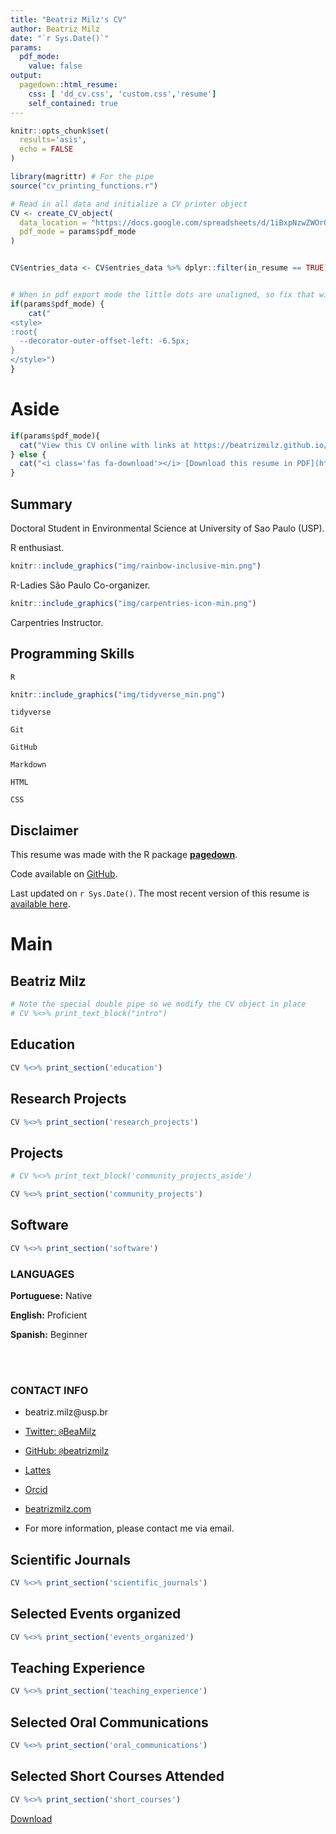 ```yaml
---
title: "Beatriz Milz's CV"
author: Beatriz Milz
date: "`r Sys.Date()`"
params:
  pdf_mode:
    value: false
output:
  pagedown::html_resume:
    css: [ 'dd_cv.css', 'custom.css','resume']
    self_contained: true
---
```

<!-- inicio academic icons -->
<link rel="stylesheet" href="https://cdn.jsdelivr.net/gh/jpswalsh/academicons@1/css/academicons.min.css">

<!-- final academic icons -->

<!-- inicio font awesome -->
<script src="https://kit.fontawesome.com/1f72d6921a.js" crossorigin="anonymous"></script>
<!-- final font awesome -->

```r
knitr::opts_chunk$set(
  results='asis',
  echo = FALSE
)

library(magrittr) # For the pipe
source("cv_printing_functions.r")

# Read in all data and initialize a CV printer object
CV <- create_CV_object(
  data_location = "https://docs.google.com/spreadsheets/d/1iBxpNzwZWOrOwR__Y4FNDQ_3tpw-0trS0PVigsS4z6w/edit?usp=sharing",  
  pdf_mode = params$pdf_mode
)


CV$entries_data <- CV$entries_data %>% dplyr::filter(in_resume == TRUE)



```


```r
# When in pdf export mode the little dots are unaligned, so fix that with some conditional CSS.
if(params$pdf_mode) {
    cat("
<style>
:root{
  --decorator-outer-offset-left: -6.5px;
}
</style>")
}
```


Aside
================================================================================


```r
if(params$pdf_mode){
  cat("View this CV online with links at https://beatrizmilz.github.io/resume/")
} else {
  cat("<i class='fas fa-download'></i> [Download this resume in PDF](https://beatrizmilz.github.io/resume/index.pdf).")
}
```


Summary {#summary}
--------------------------------------------------------------------------------
<i class="fas fa-graduation-cap"></i> Doctoral Student in Environmental Science at University of Sao Paulo (USP).

<i class="fab fa-r-project"></i> R enthusiast. 

```r
knitr::include_graphics("img/rainbow-inclusive-min.png")
```
R-Ladies São Paulo Co-organizer. 

```r
knitr::include_graphics("img/carpentries-icon-min.png")
```
Carpentries Instructor.


Programming Skills {#skills}
--------------------------------------------------------------------------------

<i class="fab fa-r-project"></i> `R`

```r
knitr::include_graphics("img/tidyverse_min.png")
```
`tidyverse`

<i class="fas fa-code-branch"></i> `Git`

<i class="fab fa-github"></i> `GitHub`

<i class="fab fa-markdown"></i> `Markdown`

<i class="fab fa-html5"></i> `HTML`

<i class="fab fa-css3-alt"></i> `CSS`



Disclaimer {#disclaimer}
--------------------------------------------------------------------------------

This resume was made with the R package [**pagedown**](https://github.com/rstudio/pagedown).

Code available on <i class="fa fa-github"></i>  [GitHub](https://github.com/beatrizmilz/resume). 

Last updated on `r Sys.Date()`. The most recent version of this resume is [available here](https://beatrizmilz.github.io/resume/index.pdf). 


Main
================================================================================

Beatriz Milz {#title}
--------------------------------------------------------------------------------

```r
# Note the special double pipe so we modify the CV object in place
# CV %<>% print_text_block("intro") 
```


Education {data-icon=graduation-cap data-concise=true}
--------------------------------------------------------------------------------

```r
CV %<>% print_section('education')
```


Research Projects {data-icon=laptop}
--------------------------------------------------------------------------------

```r
CV %<>% print_section('research_projects')
```

Projects {data-icon=share-alt}
--------------------------------------------------------------------------------

::: aside
```r
# CV %<>% print_text_block('community_projects_aside')
```
:::

```r
CV %<>% print_section('community_projects')
```

Software {data-icon=laptop}
--------------------------------------------------------------------------------

```r
CV %<>% print_section('software')
```

::: aside

### LANGUAGES

**Portuguese:** Native

**English:** Proficient

**Spanish:** Beginner


<br><br>


### CONTACT INFO

- <i class="fa fa-envelope"></i> beatriz.milz@usp.br

- <i class="fa fa-twitter"></i> [Twitter: `@`BeaMilz](https://twitter.com/BeaMilz)

- <i class="fa fa-github"></i> [GitHub: `@`beatrizmilz](https://github.com/beatrizmilz)

- <a href='http://lattes.cnpq.br/5150665880581477'><i class="fa fa-external-link-alt"></i> Lattes </a> 

- <a href='https://orcid.org/0000-0002-3064-4486'><i class="fab fa-orcid"></i> Orcid </a>  

- <i class="fa fa-home"></i> [beatrizmilz.com](https://beatrizmilz.com)

- For more information, please contact me via email.


:::

Scientific Journals {data-icon=book }
--------------------------------------------------------------------------------

```r
CV %<>% print_section('scientific_journals')
```


Selected Events organized {data-icon=calendar-check}
--------------------------------------------------------------------------------

```r
CV %<>% print_section('events_organized')
```

Teaching Experience {data-icon=chalkboard-teacher}
--------------------------------------------------------------------------------

```r
CV %<>% print_section('teaching_experience')
```


Selected Oral Communications {data-icon=chalkboard-teacher}
--------------------------------------------------------------------------------

```r
CV %<>% print_section('oral_communications')
```


Selected Short Courses Attended {data-icon=book} 
--------------------------------------------------------------------------------

```r
CV %<>% print_section('short_courses')
```


:::aside
<i class="fas fa-download"></i> [Download](https://beatrizmilz.github.io/resume/index.pdf)
:::